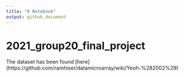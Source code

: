 ```yaml
---
title: "R Notebook"
output: github_document
---
```


# 2021_group20_final_project

The dataset has been found [here]  (https://github.com/ramhiser/datamicroarray/wiki/Yeoh-%282002%29)

